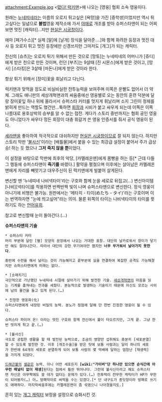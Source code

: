 attachment:Example.jpg
<[[떴다! 럭키맨]]>에 나오는 [영웅] 협회 소속 영웅이다.

원래는 [[누네띠네]]라는 이름의 오로지 튀고싶은 [욕망]을 가진 [중학생]이었지만 역시 튀고싶다는 일념으로 '''불법'''영웅 제작소에 가서 [[야매]]로 개조를 받아 슈퍼스타맨이 되는 어찌보면 멋진 [캐릭터]…지만 [[현실은 시궁창]]이다.

애마 [페가수스][* 실제 [말]에 [날개] 장식을 달아준….]와 함께 화려한 등장과 멋진 대사 등 오로지 튀고 멋진 등장에만 신경쓰지만 그마저도 [개그]가 되는 캐릭터.

전신의 [슈츠]는 오로지 튀기 위해서 만든 것으로 [망토]는 누네띠네의 어머니가 [쥬디]에게 받은 천으로 만든 것이며, 런던 [부츠]는 9살때 [진 시몬스]에게 받은 것이고, [망사] [스타킹]은 3살때 [마돈나]에게 받은 것이라 한다.

항상 튀기 위해서 [장미]꽃을 휘날리고 다닌다.

럭키맨과 맞먹을 정도로 비실비실한 전투능력을 보여주며 이쪽은 운빨도 없어서 더 약체. 그래도 애니판의 세상개혁맨과의 싸움중에선 영웅별로 오는 동안의 훈련 덕분에 달랑 장미꽃잎 하나 위에 올라서서 슈퍼스타 커터를 멋지게 휘날리며 소지 그린이 정체를 밝히게 만드는 역할도 했건만...툭하면 [[회장]]과 시비가 붙고 싸우게 되는데 이쪽은 이쪽 나름대로 용호상박의 승부를 알 수 없는 접전. 게다가 스토리 중반까지는 협회 공인 영웅도 아니었다가 싸우다 정든 회장이 대충 휘갈겨 쓴 영웅 인증서를 줘서 공식 영웅이 된다.

[[세라맨]]을 좋아하여 적극적으로 대쉬하지만 [[현실은 시궁창]]이므로 잘 되지 않는다. 하지만 스토리 막판 '[[불사신]]'이라는 [배틀물]에서 붙을 수 있는 최강급 설정이 붙어서 주가 급상승! 하는 듯 했으나 '''그저 죽지 않을 뿐'''이었다.

이 설정을 바탕으로 막판에 최후의 악당, [카멜레온맨]에게 몸빵을 하는 등[* 근데 다들 그 행동에 슈퍼스타맨이 '''죽기를''' 바랬다.] 활약을 펼쳤으며 이후에는 살아남은 카멜레온맨에게 자리를 빼앗기고 대우주신이 된 럭키맨에게 빌붙어 살게된다.

변신할 땐 '누네띠네 나비넥타이'라는 구호와 함께 눈을 세로로 뒤집고(…) 변신아이템 [나비][넥타이]를 착용하면 반짝반짝 빛이 나며 슈퍼스타맨으로 변신한다. 정식 영웅이 아니기에 비행은 불가능.
원판에서는 '메타치 - 타이(めたち - タイ)'라는 구호이며 이는 번역하자면 "눈에 띄고싶어"라는 의미. 물론 뒤쪽의 타이는 나비넥타이의 타이를 뜻하기도 하는 [[언어유희]].  

참고로 변신할때 눈이 돌아간다.(...)

'''슈퍼스타맨의 기술'''

 * 슈퍼스타 커터
 머리 부분에 달린 [별] 모양의 문장에서 나오는 거대한 표창. 대단히 날카로워서 장미가 닿기만 해도 잘려나간다. 따라서 대단히 강한 무기여야만 했지만 '''너무 무거워서 날아가지 못한다'''. 

 중반에 수련을 해서 날리는 것이 가능해지고 끝부분에 실을 연결하여 복잡한 공격도 가능해졌지만 슈퍼스타맨에게 미래는 없다.

 * [소매치기]
 극단적으로 가난했던 누네띄네 시절에 살아가기 위해 발전한 기술. [[세상개혁맨]]의 마음을 읽는 기계를 훔쳐내는 전과를 세웠다. 본능적으로 발생하는 기술이기 때문에 자신도 모르는 사이에 남의 물건을 들고 있게 된다.(…)

 * 진정한 영웅화(化)
 슈퍼스타맨에게 내장된 비밀의 능력. 분노가 정점에 달해 단 한번 진정한 영웅이 될 수 있다. 

 슈퍼스타 파이어 온! 이라는 멋진 구호와 함께 전신에서 불이 타오르지만, 그게 끝. 그냥 한번 멋지게 튀고 끝.(…)

 * [불사신]
 극도로 궁핍한 생활을 할 때 발전된 능력으로, 조금의 영양만 섭취해도 충분히 [세포분열]할 수 있도록 발전한 것. 이후 [개조수술]을 받은 탓에 보통 사람과는 달리 하나의 세포가 한번에 64개의 세포로 분열하게 되어 보통 사람의 몇 억배에 달하는 엄청난 [재생력]을 가지게 되었다.

 [[드래곤볼]]의 [[셀]]같은 능력. 아니 어떤 세포든지 '''[wiki:"가이버"단 하나만 있으면 순식간에 아무런 패널티 없이 재생]'''된다는 점에서 훨씬 뛰어나다. 그런데 불사신이라고 해도 슈퍼스타맨 자신은 아무짝에도 쓸 데가 없다는 문제가 있다.(…) 전투력이 전무한 캐릭터가 HP가 무한이 되어봤자(…) 아… 방패막이로 써먹을 수는 있겠다.[* 단 내구도가 종잇장이라 방패로 쓰기도 애매하다. 마지막싸움후에는 카멜레온맨이 좀 섞였으니 나아졌을지도.]

흔히 있는 [[개그 캐릭터]] 보정을 설정으로 승화시킨 것.
